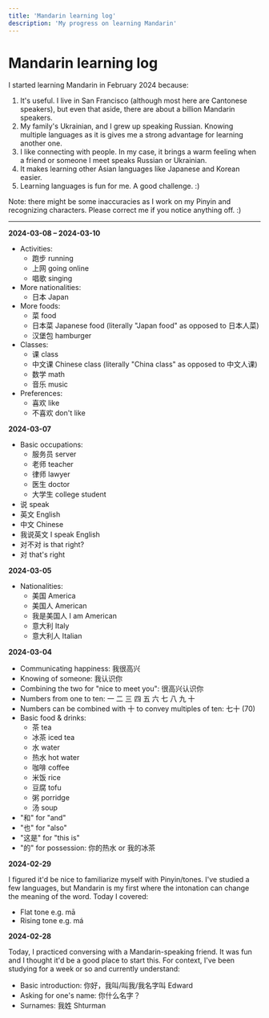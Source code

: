 ```yaml
---
title: 'Mandarin learning log'
description: 'My progress on learning Mandarin'
---
```


# Mandarin learning log

I started learning Mandarin in February 2024 because:

1. It's useful. I live in San Francisco (although most here are Cantonese speakers), but even that aside, there are about a billion Mandarin speakers.
2. My family's Ukrainian, and I grew up speaking Russian. Knowing multiple languages as it is gives me a strong advantage for learning another one.
3. I like connecting with people. In my case, it brings a warm feeling when a friend or someone I meet speaks Russian or Ukrainian.
4. It makes learning other Asian languages like Japanese and Korean easier.
5. Learning languages is fun for me. A good challenge. :)

Note: there might be some inaccuracies as I work on my Pinyin and recognizing characters. Please correct me if you notice anything off. :)

---

**2024-03-08 – 2024-03-10**

- Activities:
    - 跑步 running
    - 上网 going online
    - 唱歌 singing
- More nationalities:
    - 日本 Japan
- More foods:
    - 菜 food
    - 日本菜 Japanese food (literally "Japan food" as opposed to 日本人菜)
    - 汉堡包 hamburger
- Classes:
    - 课 class
    - 中文课 Chinese class (literally "China class" as opposed to 中文人课)
    - 数学 math
    - 音乐 music
- Preferences:
    - 喜欢 like
    - 不喜欢 don't like

**2024-03-07**

- Basic occupations:
    - 服务员 server
    - 老师 teacher
    - 律师 lawyer
    - 医生 doctor
    - 大学生 college student
- 说 speak
- 英文 English
- 中文 Chinese
- 我说英文 I speak English
- 对不对 is that right?
- 对 that's right

**2024-03-05**

- Nationalities:
    - 美国 America
    - 美国人 American
    - 我是美国人 I am American
    - 意大利 Italy
    - 意大利人 Italian

**2024-03-04**

- Communicating happiness: 我很高兴
- Knowing of someone: 我认识你
- Combining the two for "nice to meet you": 很高兴认识你
- Numbers from one to ten: 一 二 三 四 五 六 七 八 九 十
- Numbers can be combined with 十 to convey multiples of ten: 七十 (70)
- Basic food & drinks:
    - 茶 tea
    - 冰茶 iced tea
    - 水 water
    - 热水 hot water
    - 咖啡 coffee
    - 米饭 rice
    - 豆腐 tofu
    - 粥 porridge
    - 汤 soup
- "和" for "and"
- "也" for "also"
- "这是" for "this is"
- "的" for possession: 你的热水 or 我的冰茶

**2024-02-29**

I figured it'd be nice to familiarize myself with Pinyin/tones. I've studied a few languages, but Mandarin is my first where the intonation can change the meaning of the word. Today I covered:

- Flat tone e.g. mā
- Rising tone e.g. má

**2024-02-28**

Today, I practiced conversing with a Mandarin-speaking friend. It was fun and I thought it'd be a good place to start this. For context, I've been studying for a week or so and currently understand:

- Basic introduction: 你好，我叫/叫我/我名字叫 Edward
- Asking for one's name: 你什么名字？
- Surnames: 我姓 Shturman
